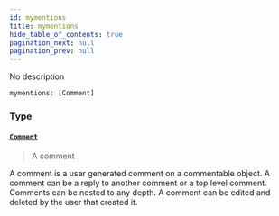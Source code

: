 ```yaml
---
id: mymentions
title: mymentions
hide_table_of_contents: true
pagination_next: null
pagination_prev: null
---
```








No description

```graphql
mymentions: [Comment]
```


### Type

#### [`Comment`](/docs/schemas/mikro/objects/comment) <Badge class="secondary" text="object"/>
> A comment

A comment is a user generated comment on a commentable object. A comment can be a reply to another comment or a top level comment.
Comments can be nested to any depth. A comment can be edited and deleted by the user that created it.
> 





